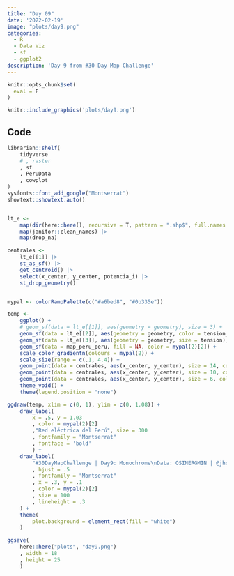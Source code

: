 ```yaml
---
title: "Day 09" 
date: '2022-02-19'
image: "plots/day9.png"
categories:
  - R
  - Data Viz 
  - sf
  - ggplot2
description: 'Day 9 from #30 Day Map Challenge'
---
```


```r
knitr::opts_chunk$set(
  eval = F
)
```

```r
knitr::include_graphics('plots/day9.png')
```

## Code


```r

librarian::shelf(
    tidyverse
    # , raster
    , sf
    , PeruData
    , cowplot
)
sysfonts::font_add_google("Montserrat")
showtext::showtext.auto()


lt_e <-
    map(dir(here::here(), recursive = T, pattern = ".shp$", full.names = T), read_sf) |>
    map(janitor::clean_names) |>
    map(drop_na)

centrales <-
    lt_e[[1]] |>
    st_as_sf() |>
    get_centroid() |>
    select(x_center, y_center, potencia_i) |>
    st_drop_geometry()


mypal <- colorRampPalette(c("#a6bed8", "#0b335e"))


```

```r

temp <-
    ggplot() +
    # geom_sf(data = lt_e[[1]], aes(geometry = geometry), size = 3) +
    geom_sf(data = lt_e[[2]], aes(geometry = geometry, color = tension_no, size = tension_no)) +
    geom_sf(data = lt_e[[3]], aes(geometry = geometry, size = tension), linetype = 11, color = "#0b335e") +
    geom_sf(data = map_peru_peru, fill = NA, color = mypal(2)[2]) +
    scale_color_gradientn(colours = mypal(2)) +
    scale_size(range = c(.1, 4.4)) +
    geom_point(data = centrales, aes(x_center, y_center), size = 14, color = "#0b335e") +
    geom_point(data = centrales, aes(x_center, y_center), size = 10, color = "#dee7ef") +
    geom_point(data = centrales, aes(x_center, y_center), size = 6, color = "#0b335e") +
    theme_void() +
    theme(legend.position = "none")


```

```r
ggdraw(temp, xlim = c(0, 1), ylim = c(0, 1.08)) +
    draw_label(
        x = .5, y = 1.03
        , color = mypal(2)[2]
        ,"Red eléctrica del Perú", size = 300
        , fontfamily = "Montserrat"
        , fontface = 'bold'
        ) +
    draw_label(
        "#30DayMapChallenge | Day9: Monochrome\nData: OSINERGMIN | @jhonkevinflore1"
        , hjust = .5
        , fontfamily = "Montserrat"
        , x = .3, y = .1
        , color = mypal(2)[2]
        , size = 100
        , lineheight = .3
    ) +
    theme(
        plot.background = element_rect(fill = "white")
    )

```

```r
ggsave(
    here::here("plots", "day9.png")
    , width = 18
    , height = 25
    )
```


